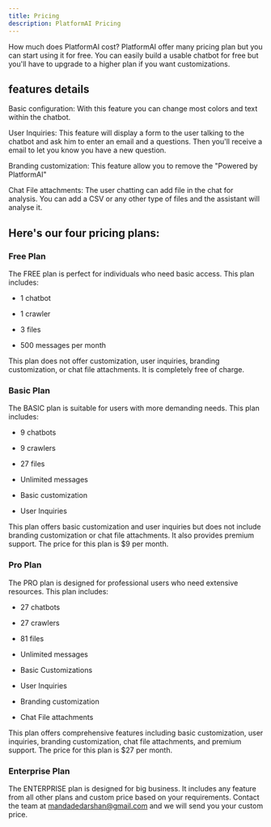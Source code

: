 ```yaml
---
title: Pricing
description: PlatformAI Pricing
---
```


How much does PlatformAI cost? PlatformAI offer many pricing plan but you can start using it for free. You can easily build a usable chatbot for free but you'll have to upgrade to a higher plan if you want customizations.

## features details

Basic configuration: With this feature you can change most colors and text within the chatbot.

User Inquiries: This feature will display a form to the user talking to the chatbot and ask him to enter an email and a questions. Then you'll receive a email to let you know you have a new question.

Branding customization: This feature allow you to remove the "Powered by PlatformAI"

Chat File attachments: The user chatting can add file in the chat for analysis. You can add a CSV or any other type of files and the assistant will analyse it.

## Here's our four pricing plans:

### Free Plan

The FREE plan is perfect for individuals who need basic access. This plan includes:

- 1 chatbot

- 1 crawler

- 3 files

- 500 messages per month

This plan does not offer customization, user inquiries, branding customization, or chat file attachments. It is completely free of charge.

### Basic Plan

The BASIC plan is suitable for users with more demanding needs. This plan includes:

- 9 chatbots

- 9 crawlers

- 27 files

- Unlimited messages

- Basic customization

- User Inquiries

This plan offers basic customization and user inquiries but does not include branding customization or chat file attachments. It also provides premium support. The price for this plan is $9 per month.

### Pro Plan

The PRO plan is designed for professional users who need extensive resources. This plan includes:

- 27 chatbots

- 27 crawlers

- 81 files

- Unlimited messages

- Basic Customizations

- User Inquiries

- Branding customization

- Chat File attachments

This plan offers comprehensive features including basic customization, user inquiries, branding customization, chat file attachments, and premium support. The price for this plan is $27 per month.

### Enterprise Plan

The ENTERPRISE plan is designed for big business. It includes any feature from all other plans and custom price based on your requirements. Contact the team at mandadedarshan@gmail.com and we will send you your custom price.
